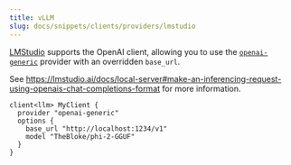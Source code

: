 ```yaml
---
title: vLLM
slug: docs/snippets/clients/providers/lmstudio
---
```


[LMStudio](https://lmstudio.ai/docs) supports the OpenAI client, allowing you
to use the [`openai-generic`](/docs/snippets/clients/providers/openai) provider
with an overridden `base_url`.


See https://lmstudio.ai/docs/local-server#make-an-inferencing-request-using-openais-chat-completions-format for more information.

```baml BAML
client<llm> MyClient {
  provider "openai-generic"
  options {
    base_url "http://localhost:1234/v1"
    model "TheBloke/phi-2-GGUF"
  }
}
```
